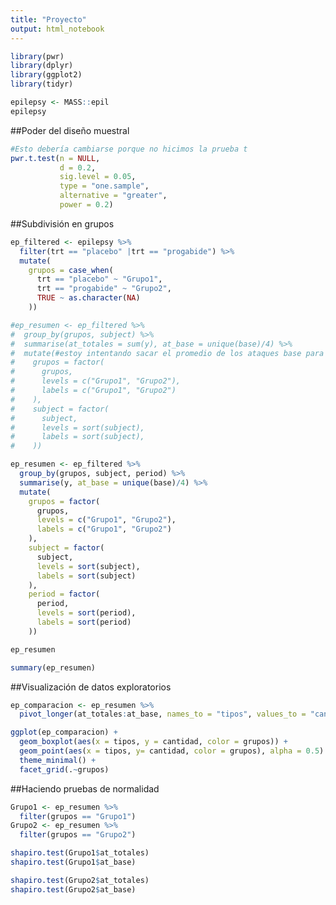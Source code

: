 ```yaml
---
title: "Proyecto"
output: html_notebook
---
```

  
```r
library(pwr)
library(dplyr)
library(ggplot2)
library(tidyr)
```

```r
epilepsy <- MASS::epil
epilepsy
```

##Poder del diseño muestral
```r
#Esto debería cambiarse porque no hicimos la prueba t
pwr.t.test(n = NULL,
           d = 0.2,
           sig.level = 0.05,
           type = "one.sample",
           alternative = "greater",
           power = 0.2)
```

##Subdivisión en grupos

```r
ep_filtered <- epilepsy %>% 
  filter(trt == "placebo" |trt == "progabide") %>% 
  mutate(
    grupos = case_when(
      trt == "placebo" ~ "Grupo1",
      trt == "progabide" ~ "Grupo2",
      TRUE ~ as.character(NA)
    ))
```


```r
#ep_resumen <- ep_filtered %>% 
#  group_by(grupos, subject) %>% 
#  summarise(at_totales = sum(y), at_base = unique(base)/4) %>% 
#  mutate(#estoy intentando sacar el promedio de los ataques base para compararlos con cada una de las 
#    grupos = factor(
#      grupos, 
#      levels = c("Grupo1", "Grupo2"), 
#      labels = c("Grupo1", "Grupo2")
#    ), 
#    subject = factor(
#      subject, 
#      levels = sort(subject),
#      labels = sort(subject),
#    ))
```

```r
ep_resumen <- ep_filtered %>% 
  group_by(grupos, subject, period) %>% 
  summarise(y, at_base = unique(base)/4) %>% 
  mutate(
    grupos = factor(
      grupos, 
      levels = c("Grupo1", "Grupo2"), 
      labels = c("Grupo1", "Grupo2")
    ), 
    subject = factor(
      subject, 
      levels = sort(subject),
      labels = sort(subject)
    ),
    period = factor(
      period,
      levels = sort(period),
      labels = sort(period)
    ))
```

```r
ep_resumen
```

```r
summary(ep_resumen)
```

##Visualización de datos exploratorios
```r
ep_comparacion <- ep_resumen %>% 
  pivot_longer(at_totales:at_base, names_to = "tipos", values_to = "cantidad") 
```

```r
ggplot(ep_comparacion) +
  geom_boxplot(aes(x = tipos, y = cantidad, color = grupos)) +
  geom_point(aes(x = tipos, y= cantidad, color = grupos), alpha = 0.5) +
  theme_minimal() +
  facet_grid(.~grupos)
```

##Haciendo pruebas de normalidad
```r
Grupo1 <- ep_resumen %>% 
  filter(grupos == "Grupo1")
Grupo2 <- ep_resumen %>% 
  filter(grupos == "Grupo2")
```

```r
shapiro.test(Grupo1$at_totales)
shapiro.test(Grupo1$at_base)
```

```r
shapiro.test(Grupo2$at_totales)
shapiro.test(Grupo2$at_base)
```


